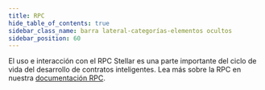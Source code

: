 ```yaml
---
title: RPC
hide_table_of_contents: true
sidebar_class_name: barra lateral-categorías-elementos ocultos
sidebar_position: 60
---
```


El uso e interacción con el RPC Stellar es una parte importante del ciclo de vida del desarrollo de contratos inteligentes. Lea más sobre la RPC en nuestra [documentación RPC](../../data/rpc/README.mdx).
